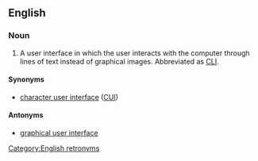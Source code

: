 ==English==
{{wikipedia}}

===Noun===
{{en-noun|head=[[command line]] [[interface]]}}

# {{computing}} A user interface in which the user interacts with the computer through lines of text instead of graphical images.  Abbreviated as [[CLI]].

====Synonyms====
* [[character user interface]] ([[CUI]])

====Antonyms====
* [[graphical user interface]]

[[Category:English retronyms]]